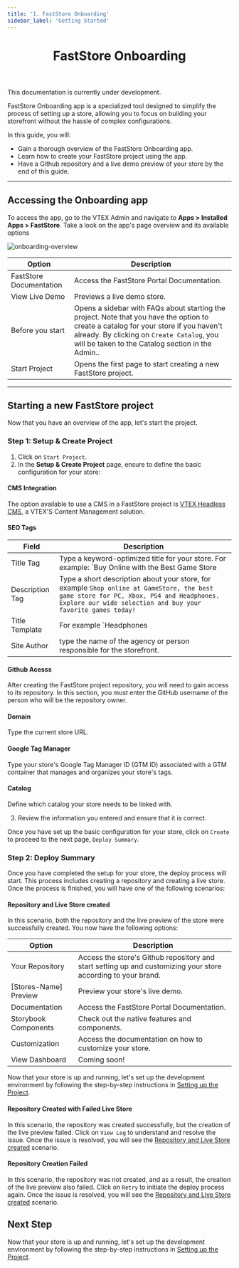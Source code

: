 ```yaml
---
title: '1. FastStore Onboarding'
sidebar_label: 'Getting Started'
---
```



<header>

# FastStore Onboarding

</header>

<Callout type="warning" emoji="⚠️">
This documentation is currently under development.
</Callout>

FastStore Onboarding app is a specialized tool designed to simplify the process of setting up a store, allowing you to focus on building your storefront without the hassle of complex configurations. 

In this guide, you will:
- Gain a thorough overview of the FastStore Onboarding app.
- Learn how to create your FastStore project using the app.
- Have a Github repository and a live demo preview of your store by the end of this guide.



---

## Accessing the Onboarding app
To access the app, go to the VTEX Admin and navigate to **Apps > Installed Apps > FastStore**.
Take a look on the app's page overview and its available options

![onboarding-overview](https://vtexhelp.vtexassets.com/assets/docs/src/onboarding-welcome___6f555fad8cf8cca100aebbddcc04c950.png)

| Option | Description |
| ------ | ----------- |
| FastStore Documentation | Access the FastStore Portal Documentation. |
| View Live Demo | Previews a live demo store. |
| Before you start | Opens a sidebar with FAQs about starting the project. Note that you have the option to create a catalog for your store if you haven't already. By clicking on `Create Catalog`, you will be taken to the Catalog section in the Admin..|
| Start Project | Opens the first page to start creating a new FastStore project. |


---

## Starting a new FastStore project
Now that you have an overview of the app, let's start the project.

### Step 1: Setup & Create Project

1. Click on `Start Project`.
2. In the **Setup & Create Project** page, ensure to define the basic configuration for your store:

#### CMS Integration
The option available to use a CMS in a FastStore project is [VTEX Headless CMS](https://www.faststore.dev/tutorials/cms/0), a VTEX'S Content Management solution.

#### SEO Tags

| Field | Description |
| ------ | ----------- |
| Title Tag | Type a keyword-optimized title for your store. For example: `Buy Online with the Best Game Store | GameStore.`. In this example, we used the length limit of around 50-60 characters to ensure it is fully displayed in search results without being truncated. It is also written in a way that accurately describes the webpage's content. |
| Description Tag | Type a short description about your store, for example `Shop online at GameStore, the best game store for PC, Xbox, PS4 and Headphones. Explore our wide selection and buy your favorite games today!` |
| Title Template | For example `Headphones | GameStore`.|
| Site Author| type the name of the agency or person responsible for the storefront. |

#### Github Acesss
After creating the FastStore project repository, you will need to gain access to its repository. In this section, you must enter the GitHub username of the person who will be the repository owner.

#### Domain
Type the current store URL.

#### Google Tag Manager
Type your store's Google Tag Manager ID (GTM ID) associated with a GTM container that manages and organizes your store's tags.

#### Catalog
Define which catalog your store needs to be linked with.

3. Review the information you entered and ensure that it is correct.

Once you have set up the basic configuration for your store, click on `Create` to proceed to the next page, `Deploy Summary`.

### Step 2: Deploy Summary

Once you have completed the setup for your store, the deploy process will start. 
This process includes creating a repository and creating a live store. Once the process is finished, you will have one of the following scenarios:

#### Repository and Live Store created


In this scenario, both the repository and the live preview of the store were successfully created. You now have the following options:

| Option | Description |
| ------ | ----------- |
| Your Repository | Access the store's Github repository and start setting up and customizing your store according to your brand.|
| [Stores-Name] Preview| Preview your store's live demo. |
| Documentation | Access the FastStore Portal Documentation.|
| Storybook Components | Check out the native features and components. |
| Customization| Access the documentation on how to customize your store. |
| View Dashboard | Coming soon! |

Now that your store is up and running, let's set up the development environment by following the step-by-step instructions in [Setting up the Project](https://evergreen.faststore.dev/docs/getting-started/settingup-project).

#### Repository Created with Failed Live Store


In this scenario, the repository was created successfully, but the creation of the live preview failed. Click on `View Log` to understand and resolve the issue.
Once the issue is resolved, you will see the [Repository and Live Store created](#repository-and-live-store-created) scenario.

#### Repository Creation Failed
In this scenario, the repository was not created, and as a result, the creation of the live preview also failed.  Click on `Retry` to initiate the deploy process again.
Once the issue is resolved, you will see the [Repository and Live Store created](#repository-and-live-store-created) scenario.


## Next Step

Now that your store is up and running, let's set up the development environment by following the step-by-step instructions in [Setting up the Project](https://evergreen.faststore.dev/docs/getting-started/settingup-project).
